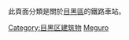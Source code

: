 {{東京都區部行政區劃分類導航|鐵路車站}}
此頁面分類是關於[[目黑區|目黑區]]的鐵路車站。
{{Commonscat|Train stations in Meguro ward}}
[[Category:目黑区建筑物|Category:目黑区建筑物]]
[[Category:東京都區部鐵路車站|Meguro]]